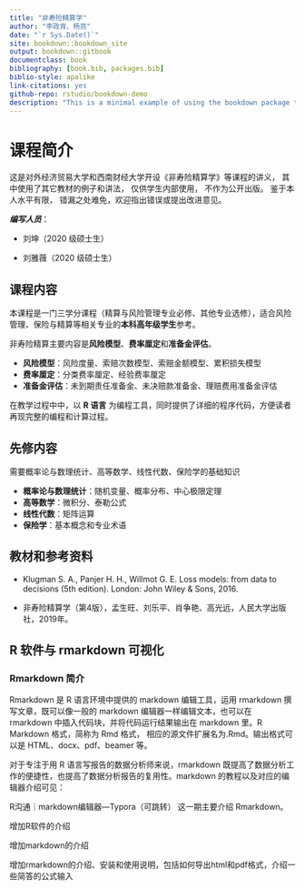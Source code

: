 ```yaml
--- 
title: "非寿险精算学"
author: "李政宵、杨亮"
date: "`r Sys.Date()`"
site: bookdown::bookdown_site
output: bookdown::gitbook
documentclass: book
bibliography: [book.bib, packages.bib]
biblio-style: apalike
link-citations: yes
github-repo: rstudio/bookdown-demo
description: "This is a minimal example of using the bookdown package to write a book. The output format for this example is bookdown::gitbook."
---
```



# 课程简介 {#prep}

这是对外经济贸易大学和西南财经大学开设《非寿险精算学》等课程的讲义， 其中使用了其它教材的例子和讲法， 仅供学生内部使用， 不作为公开出版。 鉴于本人水平有限， 错漏之处难免，欢迎指出错误或提出改进意见。

***编写人员***：

- 刘坤（2020 级硕士生）

- 刘雅薇（2020 级硕士生）

## 课程内容

本课程是一门三学分课程（精算与风险管理专业必修、其他专业选修），适合风险管理、保险与精算等相关专业的**本科高年级学生**参考。 

非寿险精算主要内容是**风险模型**、**费率厘定**和**准备金评估**。

- **风险模型**：风险度量、索赔次数模型、索赔金额模型、累积损失模型
- **费率厘定**：分类费率厘定、经验费率厘定
- **准备金评估**：未到期责任准备金、未决赔款准备金、理赔费用准备金评估

在教学过程中中，以 **R 语言** 为编程工具，同时提供了详细的程序代码，方便读者再现完整的编程和计算过程。


## 先修内容
需要概率论与数理统计、高等数学、线性代数、保险学的基础知识

- **概率论与数理统计**：随机变量、概率分布、中心极限定理
- **高等数学**：微积分、泰勒公式
- **线性代数**：矩阵运算
- **保险学**：基本概念和专业术语


## 教材和参考资料

- Klugman S. A., Panjer H. H., Willmot G. E. Loss models: from data to decisions (5th edition).  London: John Wiley & Sons, 2016.

- 非寿险精算学（第4版），孟生旺、刘乐平、肖争艳、高光远，人民大学出版社，2019年。


## R 软件与 rmarkdown 可视化

### Rmarkdown 简介

Rmarkdown 是 R 语言环境中提供的 markdown 编辑工具，运用 rmarkdown 撰写文章，既可以像一般的 markdown 编辑器一样编辑文本，也可以在 rmarkdown 中插入代码块，并将代码运行结果输出在 markdown 里。R Markdown 格式，简称为 Rmd 格式， 相应的源文件扩展名为.Rmd。输出格式可以是 HTML、docx、pdf、beamer 等。

对于专注于用 R 语言写报告的数据分析师来说，rmarkdown 既提高了数据分析工作的便捷性，也提高了数据分析报告的复用性。markdown 的教程以及对应的编辑器介绍可见：

R沟通｜markdown编辑器—Typora（可跳转） 这一期主要介绍 Rmarkdown。

增加R软件的介绍

增加markdown的介绍

增加rmarkdown的介绍、安装和使用说明，包括如何导出html和pdf格式，介绍一些简答的公式输入



